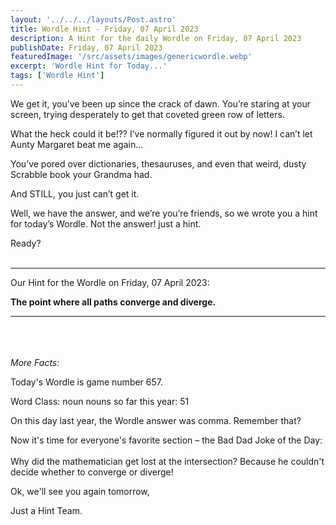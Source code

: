```yaml
---
layout: '../../../layouts/Post.astro'
title: Wordle Hint - Friday, 07 April 2023
description: A Hint for the daily Wordle on Friday, 07 April 2023
publishDate: Friday, 07 April 2023
featuredImage: '/src/assets/images/genericwordle.webp'
excerpt: 'Wordle Hint for Today...'
tags: ['Wordle Hint']
---
```


We get it, you’ve been up since the crack of dawn. You’re staring at your screen, trying desperately to get that coveted green row of letters. 

What the heck could it be!??
I’ve normally figured it out by now!
I can’t let Aunty Margaret beat me again… 

You’ve pored over dictionaries, thesauruses, and even that weird, dusty Scrabble book your Grandma had.

And STILL, you just can’t get it. 

Well, we have the answer, and we’re you’re friends, so we wrote you a hint for today’s Wordle.
Not the answer! just a hint. 

Ready?<br /><br />

----

Our Hint for the Wordle on Friday, 07 April 2023:

**The point where all paths converge and diverge.** 


----

<br /><br /><br />*More Facts:*

Today's Wordle is game number 657.

Word Class: noun nouns so far this year: 51 

On this day last year, the Wordle answer was comma. Remember that? 

Now it's time for everyone's favorite section – the Bad Dad Joke of the Day:<br /><br />Why did the mathematician get lost at the intersection? Because he couldn't decide whether to converge or diverge! 

Ok, we'll see you again tomorrow, 

Just a Hint Team.
